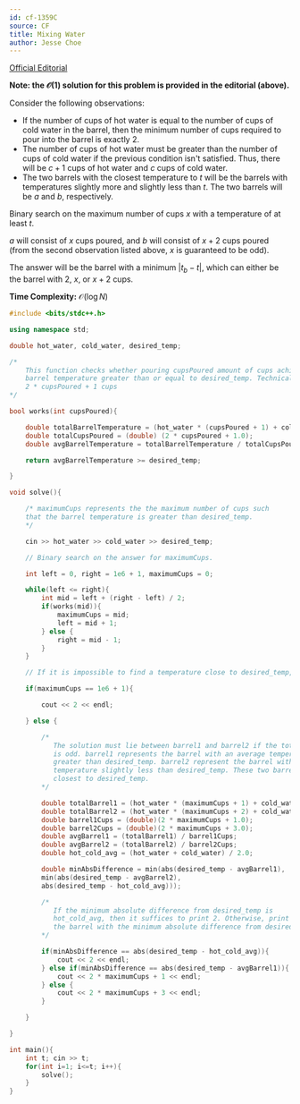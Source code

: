 ```yaml
---
id: cf-1359C
source: CF
title: Mixing Water
author: Jesse Choe
---
```


[Official Editorial](https://codeforces.com/blog/entry/78116)

**Note: the $\mathcal{O}(1)$ solution for this problem is provided in the
editorial (above).**

Consider the following observations:

- If the number of cups of hot water is equal to the number of cups of cold water in the barrel, then the minimum number of cups required to pour into the barrel is exactly $2$.
- The number of cups of hot water must be greater than the number of cups of cold water if the previous condition isn't satisfied. Thus, there will be $c + 1$ cups of hot water and $c$ cups of cold water.
- The two barrels with the closest temperature to $t$ will be the barrels with temperatures slightly more and slightly less than $t$. The two barrels will be $a$ and $b$, respectively.

Binary search on the maximum number of cups $x$ with a temperature of at least $t$.

$a$ will consist of $x$ cups poured, and $b$ will consist of $x + 2$ cups poured (from the second observation listed above, $x$ is guaranteed to be odd).

The answer will be the barrel with a minimum $|t_b - t|$, which can either be the barrel with $2$, $x$, or $x + 2$ cups.

**Time Complexity:** $\mathcal{O}(\log N)$

<LanguageSection>

<CPPSection>

```cpp
#include <bits/stdc++.h>

using namespace std;

double hot_water, cold_water, desired_temp;

/*
	This function checks whether pouring cupsPoured amount of cups achieves an average
	barrel temperature greater than or equal to desired_temp. Technically, this represents
	2 * cupsPoured + 1 cups
*/

bool works(int cupsPoured){

	double totalBarrelTemperature = (hot_water * (cupsPoured + 1) + cold_water * (cupsPoured));
	double totalCupsPoured = (double) (2 * cupsPoured + 1.0);
	double avgBarrelTemperature = totalBarrelTemperature / totalCupsPoured;

	return avgBarrelTemperature >= desired_temp;

}

void solve(){

	/* maximumCups represents the the maximum number of cups such
	that the barrel temperature is greater than desired_temp.
	*/

	cin >> hot_water >> cold_water >> desired_temp;

	// Binary search on the answer for maximumCups.

	int left = 0, right = 1e6 + 1, maximumCups = 0;

	while(left <= right){
		int mid = left + (right - left) / 2;
		if(works(mid)){
			maximumCups = mid;
			left = mid + 1;
		} else {
			right = mid - 1;
		}
	}

	// If it is impossible to find a temperature close to desired_temp, then print 2

	if(maximumCups == 1e6 + 1){

		cout << 2 << endl;

	} else {

		/*
		   The solution must lie between barrel1 and barrel2 if the total number of cups
		   is odd. barrel1 represents the barrel with an average temperature slightly
		   greater than desired_temp. barrel2 represent the barrel with an average
		   temperature slightly less than desired_temp. These two barrels will be the
		   closest to desired_temp.
		*/

		double totalBarrel1 = (hot_water * (maximumCups + 1) + cold_water * (maximumCups));
		double totalBarrel2 = (hot_water * (maximumCups + 2) + cold_water * (maximumCups + 1));
		double barrel1Cups = (double)(2 * maximumCups + 1.0);
		double barrel2Cups = (double)(2 * maximumCups + 3.0);
		double avgBarrel1 = (totalBarrel1) / barrel1Cups;
		double avgBarrel2 = (totalBarrel2) / barrel2Cups;
		double hot_cold_avg = (hot_water + cold_water) / 2.0;

		double minAbsDifference = min(abs(desired_temp - avgBarrel1),
		min(abs(desired_temp - avgBarrel2),
		abs(desired_temp - hot_cold_avg)));

		/*
		   If the minimum absolute difference from desired_temp is
		   hot_cold_avg, then it suffices to print 2. Otherwise, print
		   the barrel with the minimum absolute difference from desired_temp.
		*/

		if(minAbsDifference == abs(desired_temp - hot_cold_avg)){
			cout << 2 << endl;
		} else if(minAbsDifference == abs(desired_temp - avgBarrel1)){
			cout << 2 * maximumCups + 1 << endl;
		} else {
			cout << 2 * maximumCups + 3 << endl;
		}

	}

}

int main(){
	int t; cin >> t;
	for(int i=1; i<=t; i++){
		solve();
	}
}
```

</CPPSection>

</LanguageSection>
